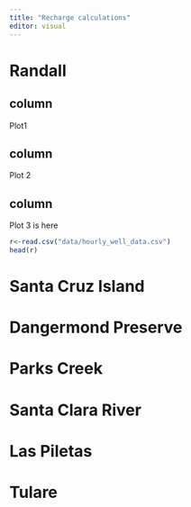 ```yaml
---
title: "Recharge calculations"
editor: visual
---
```


# Randall

## column{width="33%"}

Plot1

## column{width="33%"}

Plot 2

## column{width="33%"}

Plot 3 is here
```r
r<-read.csv("data/hourly_well_data.csv")
head(r)
```




# Santa Cruz Island

# Dangermond Preserve

# Parks Creek

# Santa Clara River

# Las Piletas

# Tulare
